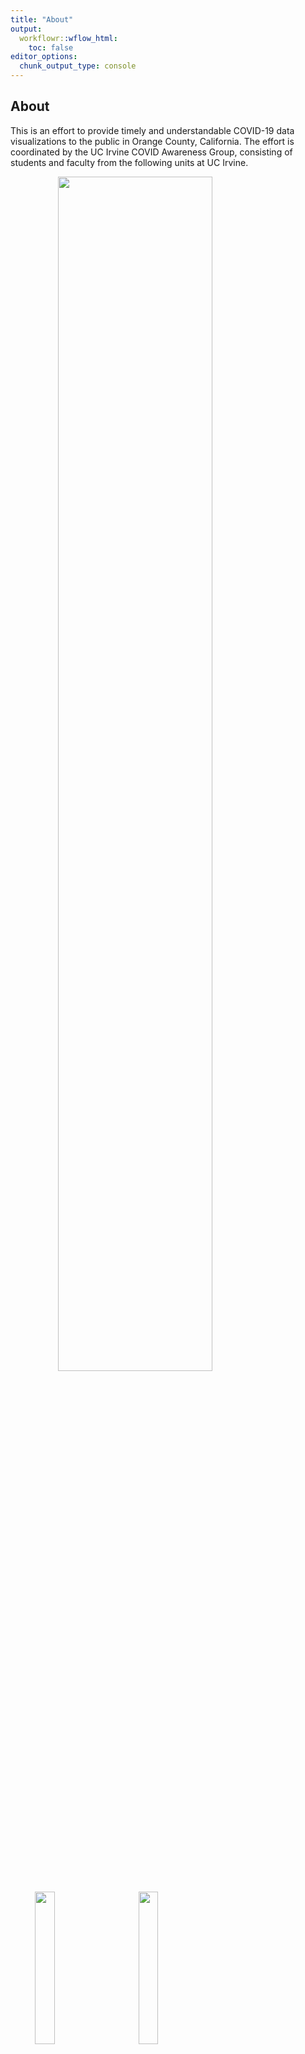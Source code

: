 ```yaml
---
title: "About"
output:
  workflowr::wflow_html:
    toc: false
editor_options:
  chunk_output_type: console
---
```

<style type="text/css">
.center {
  display: block;
  margin-left: auto;
  margin-right: auto;
  width: 70%;
}
</style>

## About

This is an effort to provide timely and understandable COVID-19 data visualizations to the public in Orange County, California. The effort is coordinated by the UC Irvine COVID Awareness Group, consisting of students and faculty from the following units at UC Irvine. 


<a href="https://www.stat.uci.edu" target="_blank"><img src = "assets/UCI14_2Line_ICS_Dept_Stats_blue.png" width="90%" class="center"/></a>

&nbsp;&nbsp;&nbsp;&nbsp;&nbsp;&nbsp;&nbsp;&nbsp;&nbsp;
<a href="http://publichealth.uci.edu/ph/_home/" target="_blank"><img src = "assets/UCI14_FLS_PubHealth_Blue.png"/ width="25%"></a>&nbsp;&nbsp;&nbsp;&nbsp;&nbsp;&nbsp;&nbsp;&nbsp;&nbsp;
<a href="https://cvr.bio.uci.edu" target="_blank"><img src = "assets/UCi17_CtrVirusResearch_blue.png"/ width="25%"></a>&nbsp;&nbsp;&nbsp;&nbsp;&nbsp;&nbsp;&nbsp;&nbsp;&nbsp;
<a href="https://infectiousdiseaseinitiative.uci.edu" target="_blank"><img src = "assets/U
CI19_Infectious_Disease_Science_Int_2L_blue.png"/ width="30%"></a>

### UC Irvine COVID Awareness Group Members: 
Damon Bayer, Bernadette Boden-Albala, Isaac Goldstein, Rachel Longjohn, Vladimir Minin, Andrew Noymer, Daniel M. Parker, Padhraic Smyth.


### Contact information: 
If you would like to know more about technical details and/or to join the group, get in touch with  [Prof. Vladimir Minin](http://vnminin.github.io). For general media inquiries contact [Prof. Andrew Noymer](https://webfiles.uci.edu/noymer/web/).
If you are a media organization and would like to use our images, you do not need to ask for permission. Just don't forget to acknowledge UC Irvine COVID Awareness Group. 
The content of this site is licensed under the most permissive creative commons license (click on License tab in the navigation bar to learn more). 

## Methodology

### Moving Averages
Our figures present 7 day moving averages. This means that, for cases on July 7th, for example, we report the average number of cases per million people during the period July 1st to July 7th. On July 8th, we report the average number of cases per million people during the period July 2nd to July 8th, etc. We use moving averages as opposed to raw data (such as the actual number of cases per million people on July 7th) because cases can increase or decrease dramatically on a particular day, making it difficult to see trends in the time series of interest. Moving averages help highlight these trends more clearly.

<!-- ### Cases/Deaths/Hospitalizations per Million People -->
In order to calculate, for example, cases per million people, we take the number of cases reported in a county for a day, divide by the 2019 census population for that county and then multiply by 1 million. We do this because different counties have very different population sizes (Los Angeles County has approximately 10 million while Orange County has approximately 3 million) and we want to provide numbers which are comparable across counties.

### Testing Data
The number of daily new cases depends not only on the number of infected individuals in the population, but also on the number of tests performed. 
It would be much better to plot the positivity ratio (positive cases divided by the total number of tests) instead of cases.
Unfortunately, the number of Covid-19 diagnostic tests performed in a day is not available at a county level from the [California Open Data Portal](https://data.ca.gov/group/covid-19) at this time. 
LA and OC counties do have testing data available ([LA COVID-19 data](http://dashboard.publichealth.lacounty.gov/covid19_surveillance_dashboard/), [OC COVID-19 Data](https://data-ocpw.opendata.arcgis.com/datasets/e5ceebe7edba44cc8f875ca54cc2341a?page=18)), but we prefer to use one data source for now.
